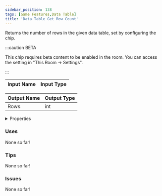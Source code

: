 ```yaml
---
sidebar_position: 138
tags: [Game Features,Data Table]
title: 'Data Table Get Row Count'
---
```


Returns the number of rows in the given data table, set by configuring the chip.

:::caution BETA

This chip requires beta content to be enabled in the room. You can access the setting in "This Room -> Settings".

:::


<EsbSvg />

| Input Name | Input Type |
|-----------|-----------|

| Output Name | Output Type |
|-----------|-----------|
| Rows | int |


<details>
  <summary>Properties</summary>
  <div>
    <div>
    <table>
      <thead>
        <tr>
          <th>Is beta required?</th>
          <th>✅</th>
        </tr>
        <tr>
          <th>Is this chip a trolling risk?</th>
          <th>❌</th>
        </tr>
        <tr>
          <th>Is this chip a role assignment risk?</th>
          <th>❌</th>
        </tr>
        <tr>
          <th>Chip UUID</th>
          <th>e32052ce-0f54-4875-aa11-39e8c2761deb</th>
        </tr>
      </thead>
    </table>
    </div>
  </div>
</details>

### Uses

None so far!

### Tips

None so far!

### Issues

None so far!